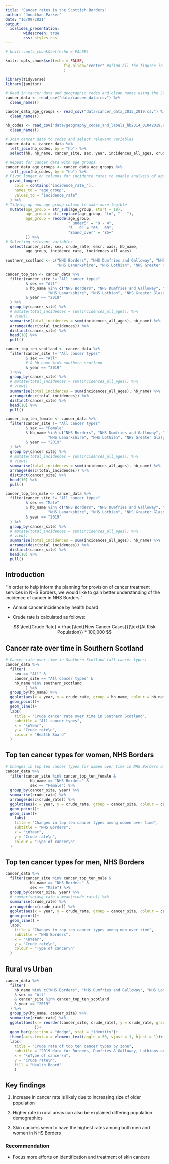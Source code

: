 ```yaml
---
title: "Cancer rates in the Scottish Borders"
author: "Jonathan Parker"
date: "16/09/2021"
output:
  ioslides_presentation:
        widescreen: true
        css: styles.css
---
```


```r
# knitr::opts_chunk$set(echo = FALSE)

knitr::opts_chunk$set(echo = FALSE,
                          fig.align="center" #align all the figures in the center
                          )

```

```r
library(tidyverse)
library(janitor)

# Read in cancer data and geographic codes and clean names using the Janitor library.
cancer_data <- read_csv("data/cancer_data.csv") %>% 
  clean_names()

cancer_data_age_groups <- read_csv("data/cancer_data_2015_2019.csv") %>% 
  clean_names()

hb_codes <- read_csv("data/geography_codes_and_labels_hb2014_01042019.csv") %>% 
  clean_names()

# Join cancer data to codes and select relevant variables
cancer_data <- cancer_data %>% 
  left_join(hb_codes, by = "hb") %>% 
  select(hb, hb_name, cancer_site, sex, year, incidences_all_ages, crude_rate, easr, wasr)

# Repeat for cancer data with age groups
cancer_data_age_groups <- cancer_data_age_groups %>% 
  left_join(hb_codes, by = "hb") %>% 
# Pivot longer on columns for incidence rates to enable analysis of age groups
  pivot_longer(
    cols = contains("incidence_rate_"),
    names_to = "age_group",
    values_to = "incidence_rate"
  ) %>%
# Tidying up new age group column to make more legible  
  mutate(age_group = str_sub(age_group, start = 19),
         age_group = str_replace(age_group, "to", " - "),
         age_group = recode(age_group,
                            "_under5" = "0 - 4",
                            "5 - 9" = "05 - 09",
                            "85and_over" = "85+"
         )) %>% 
# Selecting relevant variables 
  select(cancer_site, sex, crude_rate, easr, wasr, hb_name, 
         age_group, incidence_rate, incidences_all_ages)

southern_scotland <- c("NHS Borders", "NHS Dumfries and Galloway", "NHS Ayrshire and Arran",
                       "NHS Lanarkshire", "NHS Lothian", "NHS Greater Glasgow and Clyde")

cancer_top_ten <- cancer_data %>% 
  filter(cancer_site != "All cancer types" 
         & sex == "All"
         & hb_name %in% c("NHS Borders", "NHS Dumfries and Galloway", "NHS Ayrshire and Arran",
                   "NHS Lanarkshire", "NHS Lothian", "NHS Greater Glasgow and Clyde")
         & year == "2019"
  ) %>% 
  group_by(cancer_site) %>% 
  # mutate(total_incidences = sum(incidences_all_ages)) %>% 
  # view()
  summarise(total_incidences = sum(incidences_all_ages), hb_name) %>% 
  arrange(desc(total_incidences)) %>% 
  distinct(cancer_site) %>% 
  head(10) %>% 
  pull()

cancer_top_ten_scotland <- cancer_data %>% 
  filter(cancer_site != "All cancer types" 
         & sex == "All"
         # & hb_name %in% southern_scotland
         & year == "2019"
  ) %>% 
  group_by(cancer_site) %>% 
  # mutate(total_incidences = sum(incidences_all_ages)) %>% 
  # view()
  summarise(total_incidences = sum(incidences_all_ages), hb_name) %>% 
  arrange(desc(total_incidences)) %>% 
  distinct(cancer_site) %>% 
  head(10) %>% 
  pull()

cancer_top_ten_female <- cancer_data %>% 
  filter(cancer_site != "All cancer types" 
         & sex == "Female"
         & hb_name %in% c("NHS Borders", "NHS Dumfries and Galloway", "NHS Ayrshire and Arran",
                   "NHS Lanarkshire", "NHS Lothian", "NHS Greater Glasgow and Clyde")
         & year == "2019"
  ) %>% 
  group_by(cancer_site) %>% 
  # mutate(total_incidences = sum(incidences_all_ages)) %>% 
  # view()
  summarise(total_incidences = sum(incidences_all_ages), hb_name) %>% 
  arrange(desc(total_incidences)) %>% 
  distinct(cancer_site) %>% 
  head(10) %>% 
  pull()

cancer_top_ten_male <- cancer_data %>% 
  filter(cancer_site != "All cancer types" 
         & sex == "Male"
         & hb_name %in% c("NHS Borders", "NHS Dumfries and Galloway", "NHS Ayrshire and Arran",
                   "NHS Lanarkshire", "NHS Lothian", "NHS Greater Glasgow and Clyde")
         & year == "2019"
  ) %>% 
  group_by(cancer_site) %>% 
  # mutate(total_incidences = sum(incidences_all_ages)) %>% 
  # view()
  summarise(total_incidences = sum(incidences_all_ages), hb_name) %>% 
  arrange(desc(total_incidences)) %>% 
  distinct(cancer_site) %>% 
  head(10) %>% 
  pull()

```

## Introduction

"In order to help inform the planning for provision of cancer treatment 
services in NHS Borders, we would like to gain better understanding of the 
incidence of cancer in NHS Borders."


- Annual cancer incidence by health board

- Crude rate is calculated as follows:

$$
\text{Crude Rate} = \frac{\text{New Cancer Cases}}{\text{At Risk Population}} * 100,000
$$

## Cancer rate over time in Southern Scotland
```r
# Cancer rate over time in Southern Scotland (all cancer types)
cancer_data %>% 
  filter(
    sex == "All" &
    cancer_site == "All cancer types" &
    hb_name %in% southern_scotland
         ) %>% 
  group_by(hb_name) %>% 
  ggplot(aes(x = year, y = crude_rate, group = hb_name, colour = hb_name))+
  geom_point()+
  geom_line()+
  labs(
    title = "Crude cancer rate over time in Southern Scotland",
    subtitle = "All cancer types",
    x = "\nYear",
    y = "Crude rate\n",
    colour = "Health Board"
  )
```


## Top ten cancer types for women, NHS Borders
```r
# Changes in top ten cancer types for women over time in NHS Borders only
cancer_data %>% 
  filter(cancer_site %in% cancer_top_ten_female &
           hb_name == "NHS Borders" &
           sex == "Female") %>% 
  group_by(cancer_site, year) %>% 
  summarise(crude_rate) %>% 
  arrange(desc(crude_rate)) %>%
  ggplot(aes(x = year, y = crude_rate, group = cancer_site, colour = cancer_site))+
  geom_point()+
  geom_line()+
    labs(
    title = "Changes in top ten cancer types among women over time",
    subtitle = "NHS Borders",
    x = "\nYear",
    y = "Crude rate\n",
    colour = "Type of cancer\n"
  )
```

## Top ten cancer types for men, NHS Borders
```r
cancer_data %>% 
  filter(cancer_site %in% cancer_top_ten_male &
           hb_name == "NHS Borders" &
           sex == "Male") %>% 
  group_by(cancer_site, year) %>% 
  # summarise(avg_rate = mean(crude_rate)) %>% 
  summarise(crude_rate) %>% 
  arrange(desc(crude_rate)) %>%
  ggplot(aes(x = year, y = crude_rate, group = cancer_site, colour = cancer_site))+
  geom_point()+
  geom_line() +
  labs(
    title = "Changes in top ten cancer types among men over time",
    subtitle = "NHS Borders",
    x = "\nYear",
    y = "Crude rate\n",
    colour = "Type of cancer\n"
  )
```

## Rural vs Urban
```r
cancer_data %>% 
  filter(
    hb_name %in% c("NHS Borders", "NHS Dumfries and Galloway", "NHS Lothian", "NHS Greater Glasgow and Clyde")
    & sex == "All"
    & cancer_site %in% cancer_top_ten_scotland
    & year == "2019"
  ) %>% 
  group_by(hb_name, cancer_site) %>% 
  summarise(crude_rate) %>% 
  ggplot(aes(x = reorder(cancer_site, crude_rate), y = crude_rate, group = hb_name, fill = hb_name
             ))+
  geom_bar(position = "dodge", stat = "identity")+
  theme(axis.text.x = element_text(angle = 50, vjust = 1, hjust = 1))+
  labs(
    title = "Crude rate of top ten cancer types by zone",
    subtitle = "2019 data for Borders, Dumfries & Galloway, Lothians and Greater Glasgow and Clyde",
    x = "\nType of cancer\n",
    y = "Crude rate\n",
    fill = "Health Board"
    )
```

## Key findings

1. Increase in cancer rate is likely due to increasing size of older population

2. Higher rate in rural areas can also be explained differing population demographics

3. Skin cancers seem to have the highest rates among both men and women in NHS Borders

### Recommendation

- Focus more efforts on identification and treatment of skin cancers




